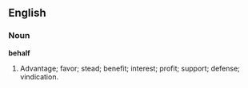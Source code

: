 ==English==

===Noun===

'''behalf'''

#Advantage; favor; stead; benefit; interest; profit; support; defense; vindication.